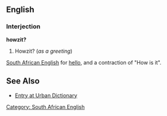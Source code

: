 ==English==

===Interjection===
'''howzit?'''

# {{slang}} Howzit? (''as a greeting'')

[[South African English]] for [[hello]], and a contraction of "How is it".

==See Also==
* [http://www.urbandictionary.com/define.php?term=Howzit Entry at Urban Dictionary]

[[Category: South African English]]
{{Stub}}